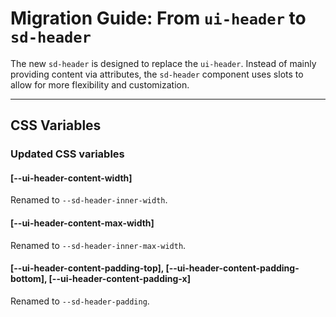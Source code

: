 
<Meta title="Docs/Migration/ui-header" />

# Migration Guide: From `ui-header` to `sd-header`

The new `sd-header` is designed to replace the `ui-header`. Instead of mainly providing content via attributes, the `sd-header` component uses slots to allow for more flexibility and customization.

<hr />

## CSS Variables

### Updated CSS variables

#### [--ui-header-content-width]

Renamed to `--sd-header-inner-width`.

#### [--ui-header-content-max-width]

Renamed to `--sd-header-inner-max-width`.

#### [--ui-header-content-padding-top], [--ui-header-content-padding-bottom], [--ui-header-content-padding-x]

Renamed to `--sd-header-padding`.
